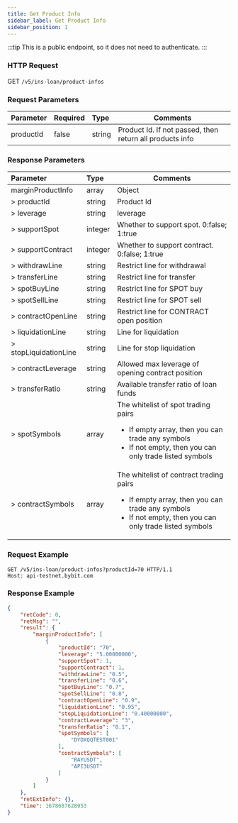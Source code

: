 ```yaml
---
title: Get Product Info
sidebar_label: Get Product Info
sidebar_position: 1
---
```


:::tip
This is a public endpoint, so it does not need to authenticate.
:::

### HTTP Request
GET `/v5/ins-loan/product-infos`

### Request Parameters
| Parameter | Required | Type | Comments|
|:----- |:-------|:-----|------ |
|productId | false | string	| Product Id. If not passed, then return all products info

### Response Parameters
| Parameter | Type | Comments|
|:----- |:-----|----- |
|marginProductInfo|	array |	Object |
|> productId | string | Product Id |
|> leverage	| string | leverage |
|> supportSpot | integer | Whether to support spot. 0:false; 1:true |
|> supportContract | integer | Whether to support contract. 0:false; 1:true |
|> withdrawLine	| string | Restrict line for withdrawal |
|> transferLine	| string | Restrict line for transfer |
|> spotBuyLine | string	| Restrict line for SPOT buy |
|> spotSellLine	| string | Restrict line for SPOT sell |
|> contractOpenLine	| string | Restrict line for CONTRACT open position |
|> liquidationLine | string	| Line for liquidation |
|> stopLiquidationLine | string	| Line for stop liquidation |
|> contractLeverage	| string | Allowed max leverage of opening contract position |
|> transferRatio | string | Available transfer ratio of loan funds |
|> spotSymbols | array | The whitelist of spot trading pairs <ul><li>If empty array, then you can trade any symbols</li><li>If not empty, then you can only trade listed symbols</li></ul> |
|> contractSymbols | array | The whitelist of contract trading pairs <ul><li>If empty array, then you can trade any symbols</li><li>If not empty, then you can only trade listed symbols</li></ul> |

### Request Example

```http
GET /v5/ins-loan/product-infos?productId=70 HTTP/1.1
Host: api-testnet.bybit.com
```

### Response Example

```json
{
    "retCode": 0,
    "retMsg": "",
    "result": {
        "marginProductInfo": [
            {
                "productId": "70",
                "leverage": "5.00000000",
                "supportSpot": 1,
                "supportContract": 1,
                "withdrawLine": "0.5",
                "transferLine": "0.6",
                "spotBuyLine": "0.7",
                "spotSellLine": "0.8",
                "contractOpenLine": "0.9",
                "liquidationLine": "0.95",
                "stopLiquidationLine": "0.40000000",
                "contractLeverage": "3",
                "transferRatio": "0.1",
                "spotSymbols": [
                    "DYDXQQTEST001"
                ],
                "contractSymbols": [
                    "RAYUSDT",
                    "API3USDT"
                ]
            }
        ]
    },
    "retExtInfo": {},
    "time": 1678687628953
}
```
